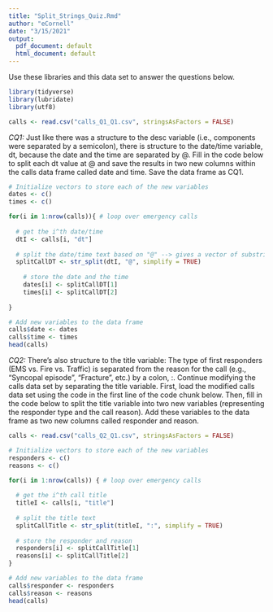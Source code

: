 ```yaml
---
title: "Split_Strings_Quiz.Rmd"
author: "eCornell"
date: "3/15/2021"
output:
  pdf_document: default
  html_document: default
---
```

Use these libraries and this data set to answer the questions below.

```r
library(tidyverse)
library(lubridate)
library(utf8)

calls <- read.csv("calls_Q1_Q1.csv", stringsAsFactors = FALSE)
```

*CQ1:*
Just like there was a structure to the desc variable (i.e., components were separated by a semicolon), there is structure to the date/time variable, dt, because the date and the time are separated by @. 
Fill in the code below to split each dt value at @ and save the results in two new columns within the calls data frame called date and time. Save the data frame as CQ1. 
```r
# Initialize vectors to store each of the new variables
dates <- c()
times <- c()

for(i in 1:nrow(calls)){ # loop over emergency calls
  
  # get the i^th date/time
  dtI <- calls[i, "dt"] 
  
  # split the date/time text based on "@" --> gives a vector of substrings
  splitCallDT <- str_split(dtI, "@", simplify = TRUE)
    
    # store the date and the time
    dates[i] <- splitCallDT[1]
    times[i] <- splitCallDT[2]
    
}

# Add new variables to the data frame
calls$date <- dates
calls$time <- times
head(calls)
```

*CQ2:*
There's also structure to the title variable: The type of first responders (EMS vs. Fire vs. Traffic) is separated from the reason for the call (e.g., "Syncopal episode", "Fracture", etc.) by a colon, :. Continue modifying the calls data set by separating the title variable.
First, load the modified calls data set using the code in the first line of the code chunk below. Then, fill in the code below to split the title variable into two new variables (representing the responder type and the call reason). Add these variables to the data frame as two new columns called responder and reason. 
```r
calls <- read.csv("calls_Q2_Q1.csv", stringsAsFactors = FALSE)

# Initialize vectors to store each of the new variables
responders <- c()
reasons <- c()

for(i in 1:nrow(calls)) { # loop over emergency calls
  
  # get the i^th call title
  titleI <- calls[i, "title"]
  
  # split the title text 
  splitCallTitle <- str_split(titleI, ":", simplify = TRUE)
  
  # store the responder and reason
  responders[i] <- splitCallTitle[1]
  reasons[i] <- splitCallTitle[2] 
}

# Add new variables to the data frame
calls$responder <- responders
calls$reason <- reasons
head(calls)
```

